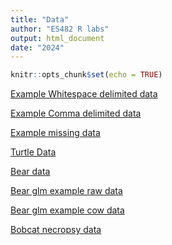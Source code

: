 ```yaml
---
title: "Data"
author: "ES482 R labs"
output: html_document
date: "2024"
---
```


```r
knitr::opts_chunk$set(echo = TRUE)
```

[Example Whitespace delimited data](data/data.txt) 

[Example Comma delimited data](data/data.csv) 

[Example missing data](data/data_missing.txt)

[Turtle Data](data/turtle_data.txt)

[Bear data](data/bear_2008_2016.csv)

[Bear glm example raw data](data/pagube_2008_2016_spatial.csv)

[Bear glm example cow data](data/cows.csv)

[Bobcat necropsy data](data/Bobcat_necropsy_data.csv)
